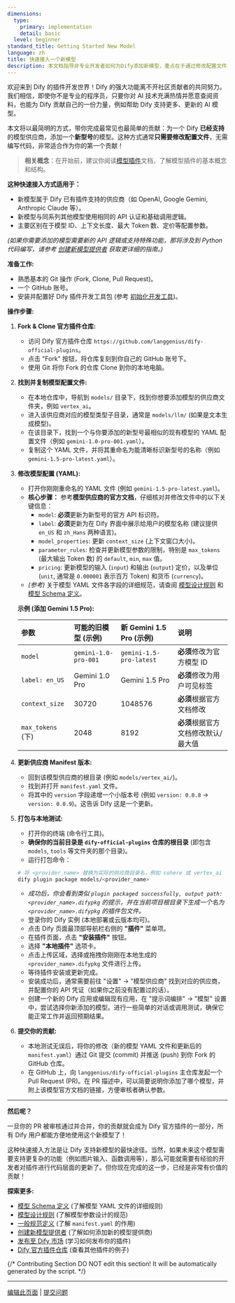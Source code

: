 ```yaml
---
dimensions:
  type:
    primary: implementation
    detail: basic
  level: beginner
standard_title: Getting Started New Model
language: zh
title: 快速接入一个新模型
description: 本文档指导非专业开发者如何为Dify添加新模型，重点在于通过修改配置文件为现有模型供应商添加新型号模型。包括Fork仓库、复制与修改模型配置、更新供应商版本、本地测试以及提交贡献的完整流程。
---
```


欢迎来到 Dify 的插件开发世界！Dify 的强大功能离不开社区贡献者的共同努力。我们相信，即使你不是专业的程序员，只要你对 AI 技术充满热情并愿意查阅资料，也能为 Dify 贡献自己的一份力量，例如帮助 Dify 支持更多、更新的 AI 模型。

本文将以最简明的方式，带你完成最常见也最简单的贡献：为一个 Dify **已经支持**的模型供应商，添加一个**新型号**的模型。这种方式通常**只需要修改配置文件**，无需编写代码，非常适合作为你的第一个贡献！

> **相关概念**：在开始前，建议你阅读[模型插件](/plugin-dev-zh/0131-model-plugin-introduction)文档，了解模型插件的基本概念和结构。

**这种快速接入方式适用于：**

- 新模型属于 Dify 已有插件支持的供应商（如 OpenAI, Google Gemini, Anthropic Claude 等）。
- 新模型与同系列其他模型使用相同的 API 认证和基础调用逻辑。
- 主要区别在于模型 ID、上下文长度、最大 Token 数、定价等配置参数。

_(如果你需要添加的模型需要新的 API 逻辑或支持特殊功能，那将涉及到 Python 代码编写，请参考 [创建新模型提供者](/plugin-dev-zh/0222-creating-new-model-provider) 获取更详细的指南。)_

**准备工作:**

- 熟悉基本的 Git 操作 (Fork, Clone, Pull Request)。
- 一个 GitHub 账号。
- 安装并配置好 Dify 插件开发工具包 (参考 [初始化开发工具](/plugin-dev-zh/0221-initialize-development-tools))。

**操作步骤:**

1. **Fork & Clone 官方插件仓库:**

    - 访问 Dify 官方插件仓库 `https://github.com/langgenius/dify-official-plugins`。
    - 点击 "Fork" 按钮，将仓库复刻到你自己的 GitHub 账号下。
    - 使用 Git 将你 Fork 的仓库 Clone 到你的本地电脑。

2. **找到并复制模型配置文件:**

    - 在本地仓库中，导航到 `models/` 目录下，找到你想要添加模型的供应商文件夹，例如 `vertex_ai`。
    - 进入该供应商对应的模型类型子目录，通常是 `models/llm/` (如果是文本生成模型)。
    - 在该目录下，找到一个与你要添加的新型号最相似的现有模型的 YAML 配置文件（例如 `gemini-1.0-pro-001.yaml`）。
    - 复制这个 YAML 文件，并将其重命名为能清晰标识新型号的名称（例如 `gemini-1.5-pro-latest.yaml`）。

3. **修改模型配置 (YAML):**

    - 打开你刚刚重命名的 YAML 文件 (例如 `gemini-1.5-pro-latest.yaml`)。
    - **核心步骤：** 参考**模型供应商的官方文档**，仔细核对并修改文件中的以下关键信息：
        - `model`: **必须**更新为新型号的官方 API 标识符。
        - `label`: **必须**更新为在 Dify 界面中展示给用户的模型名称 (建议提供 `en_US` 和 `zh_Hans` 两种语言)。
        - `model_properties`: 更新 `context_size` (上下文窗口大小)。
        - `parameter_rules`: 检查并更新模型参数的限制，特别是 `max_tokens` (最大输出 Token 数) 的 `default`, `min`, `max` 值。
        - `pricing`: 更新模型的输入 (`input`) 和输出 (`output`) 定价，以及单位 (`unit`, 通常是 `0.000001` 表示百万 Token) 和货币 (`currency`)。
    - _(参考)_ 关于模型 YAML 文件各字段的详细规范，请查阅 [模型设计规则](/plugin-dev-zh/0411-model-designing-rules) 和 [模型 Schema 定义](/plugin-dev-zh/0412-model-schema)。

    **示例 (添加 Gemini 1.5 Pro):**

    | 参数              | 可能的旧模型 (示例)  | 新 Gemini 1.5 Pro (示例) | 说明                                |
    | :---------------- | :------------------- | :----------------------- | :---------------------------------- |
    | `model`           | `gemini-1.0-pro-001` | `gemini-1.5-pro-latest`  | **必须**修改为官方模型 ID           |
    | `label: en_US`    | Gemini 1.0 Pro       | Gemini 1.5 Pro           | **必须**修改为用户可见标签          |
    | `context_size`    | 30720                | 1048576                  | **必须**根据官方文档修改            |
    | `max_tokens` (下) | 2048                 | 8192                     | **必须**根据官方文档修改默认/最大值 |

4. **更新供应商 Manifest 版本:**

    - 回到该模型供应商的根目录 (例如 `models/vertex_ai/`)。
    - 找到并打开 `manifest.yaml` 文件。
    - 将其中的 `version` 字段递增一个小版本号 (例如 `version: 0.0.8` -> `version: 0.0.9`)。这告诉 Dify 这是一个更新。

5. **打包与本地测试:**

    - 打开你的终端 (命令行工具)。
    - **确保你的当前目录是 `dify-official-plugins` 仓库的根目录** (即包含 `models`, `tools` 等文件夹的那个目录)。
    - 运行打包命令：

    ```bash
    # 将 <provider_name> 替换为实际的供应商目录名，例如 cohere 或 vertex_ai
    dify plugin package models/<provider_name>
    ```

    - _成功后，你会看到类似 `plugin packaged successfully, output path: <provider_name>.difypkg` 的提示，并在当前项目根目录下生成一个名为 `<provider_name>.difypkg` 的插件包文件。_
    - 登录你的 Dify 实例 (本地部署或云版本均可)。
    - 点击 Dify 页面最顶部导航栏右侧的 **"插件"** 菜单项。
    - 在插件页面，点击 **"安装插件"** 按钮。
    - 选择 **"本地插件"** 选项卡。
    - 点击上传区域，选择或拖拽你刚刚在本地生成的 `<provider_name>.difypkg` 文件进行上传。
    - 等待插件安装或更新完成。
    - 安装成功后，通常需要前往 "设置" -> "模型供应商" 找到对应的供应商，并配置你的 API 凭证（如果你之前没有配置过的话）。
    - 创建一个新的 Dify 应用或编辑现有应用，在 "提示词编排" -> "模型" 设置中，尝试选择你新添加的模型。进行一些简单的对话或调用测试，确保它能正常工作并返回预期结果。

6. **提交你的贡献:**
    - 本地测试无误后，将你的修改（新的模型 YAML 文件和更新后的 `manifest.yaml`）通过 Git 提交 (commit) 并推送 (push) 到你 Fork 的 GitHub 仓库。
    - 在 GitHub 上，向 `langgenius/dify-official-plugins` 主仓库发起一个 Pull Request (PR)。在 PR 描述中，可以简要说明你添加了哪个模型，并附上该模型官方文档的链接，方便审核者确认参数。

---

**然后呢？**

一旦你的 PR 被审核通过并合并，你的贡献就会成为 Dify 官方插件的一部分，所有 Dify 用户都能方便地使用这个新模型了！

这种快速接入方法是让 Dify 支持新模型的最快途径。当然，如果未来这个模型需要支持更复杂的功能（例如图片输入、函数调用等），那么可能就需要有经验的开发者对插件进行代码层面的更新了。但你现在完成的这一步，已经是非常有价值的贡献！

**探索更多:**

- [模型 Schema 定义](/plugin-dev-zh/0412-model-schema) (了解模型 YAML 文件的详细规则)
- [模型设计规则](/plugin-dev-zh/0411-model-designing-rules) (了解模型参数设计的规范)
- [一般规范定义](/plugin-dev-zh/0411-general-specifications) (了解 `manifest.yaml` 的作用)
- [创建新模型提供者](/plugin-dev-zh/0222-creating-new-model-provider) (了解如何添加新的模型提供商)
- [发布至 Dify 市场](/plugin-dev-zh/0322-release-to-dify-marketplace) (学习如何发布你的插件)
- [Dify 官方插件仓库](https://github.com/langgenius/dify-official-plugins) (查看其他插件的例子)

{/*
Contributing Section
DO NOT edit this section!
It will be automatically generated by the script.
*/}

---

[编辑此页面](https://github.com/langgenius/dify-docs/edit/main/plugin-dev-zh/0211-getting-started-new-model.mdx) | [提交问题](https://github.com/langgenius/dify-docs/issues/new?template=docs.yml)

